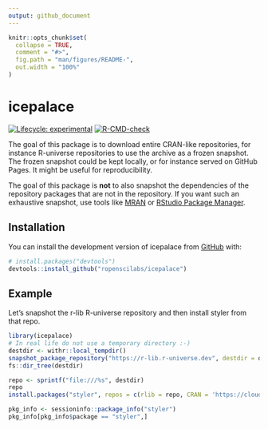 ```yaml
---
output: github_document
---
```


<!-- README.md is generated from README.Rmd. Please edit that file -->

```r
knitr::opts_chunk$set(
  collapse = TRUE,
  comment = "#>",
  fig.path = "man/figures/README-",
  out.width = "100%"
)
```

# icepalace

<!-- badges: start -->
[![Lifecycle: experimental](https://img.shields.io/badge/lifecycle-experimental-orange.svg)](https://lifecycle.r-lib.org/articles/stages.html#experimental)
[![R-CMD-check](https://github.com/ropenscilabs/icepalace/actions/workflows/R-CMD-check.yaml/badge.svg)](https://github.com/ropenscilabs/icepalace/actions/workflows/R-CMD-check.yaml)
<!-- badges: end -->

The goal of this package is to download entire CRAN-like repositories, for instance R-universe repositories to use the archive as a frozen snapshot.
The frozen snapshot could be kept locally, or for instance served on GitHub Pages.
It might be useful for reproducibility.

The goal of this package is **not** to also snapshot the dependencies of the repository packages that are not in the repository.
If you want such an exhaustive snapshot, use tools like [MRAN](https://mran.microsoft.com/timemachine) or [RStudio Package Manager](https://www.rstudio.com/products/package-manager/).

## Installation

You can install the development version of icepalace from [GitHub](https://github.com/) with:

``` r
# install.packages("devtools")
devtools::install_github("ropenscilabs/icepalace")
```

## Example

Let's snapshot the r-lib R-universe repository and then install styler from that repo.

```r
library(icepalace)
# In real life do not use a temporary directory :-)
destdir <- withr::local_tempdir()
snapshot_package_repository("https://r-lib.r-universe.dev", destdir = destdir)
fs::dir_tree(destdir)

repo <- sprintf("file:///%s", destdir)
repo
install.packages("styler", repos = c(rlib = repo, CRAN = 'https://cloud.r-project.org'))

pkg_info <- sessioninfo::package_info("styler")
pkg_info[pkg_info$package == "styler",]
```
